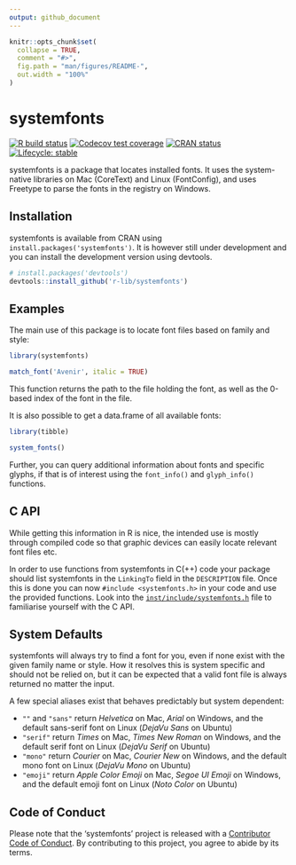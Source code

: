 ```yaml
---
output: github_document
---
```


<!-- README.md is generated from README.Rmd. Please edit that file -->

```r
knitr::opts_chunk$set(
  collapse = TRUE,
  comment = "#>",
  fig.path = "man/figures/README-",
  out.width = "100%"
)
```
# systemfonts

<!-- badges: start -->
[![R build status](https://github.com/r-lib/systemfonts/workflows/R-CMD-check/badge.svg)](https://github.com/r-lib/systemfonts/actions)
[![Codecov test coverage](https://codecov.io/gh/r-lib/systemfonts/branch/master/graph/badge.svg)](https://codecov.io/gh/r-lib/systemfonts?branch=master)
[![CRAN status](https://www.r-pkg.org/badges/version/systemfonts)](https://cran.r-project.org/package=systemfonts)
[![Lifecycle: stable](https://img.shields.io/badge/lifecycle-stable-brightgreen.svg)](https://lifecycle.r-lib.org/articles/stages.html)
<!-- badges: end -->

systemfonts is a package that locates installed fonts. It uses the system-native libraries on Mac (CoreText) and Linux (FontConfig), and uses Freetype to parse the fonts in the registry on Windows.

## Installation
systemfonts is available from CRAN using `install.packages('systemfonts')`. It 
is however still under development and you can install the development version 
using devtools.

```r
# install.packages('devtools')
devtools::install_github('r-lib/systemfonts')
```

## Examples
The main use of this package is to locate font files based on family and style:

```r
library(systemfonts)

match_font('Avenir', italic = TRUE)
```

This function returns the path to the file holding the font, as well as the 
0-based index of the font in the file.

It is also possible to get a data.frame of all available fonts:

```r
library(tibble) 
```
```r
system_fonts()
```

Further, you can query additional information about fonts and specific glyphs, 
if that is of interest using the `font_info()` and `glyph_info()` functions.

## C API
While getting this information in R is nice, the intended use is mostly through
compiled code so that graphic devices can easily locate relevant font files etc.

In order to use functions from systemfonts in C(++) code your package should 
list systemfonts in the `LinkingTo` field in the `DESCRIPTION` file. Once this 
is done you can now `#include <systemfonts.h>` in your code and use the provided
functions. Look into the
[`inst/include/systemfonts.h`](https://github.com/r-lib/systemfonts/blob/master/inst/include/systemfonts.h) 
file to familiarise yourself with the C API.

## System Defaults
systemfonts will always try to find a font for you, even if none exist with the
given family name or style. How it resolves this is system specific and should
not be relied on, but it can be expected that a valid font file is always 
returned no matter the input.

A few special aliases exist that behaves predictably but system dependent:

- `""` and `"sans"` return *Helvetica* on Mac, *Arial* on Windows, and the 
  default sans-serif font on Linux (*DejaVu Sans* on Ubuntu)
- `"serif"` return *Times* on Mac, *Times New Roman* on Windows, and the 
  default serif font on Linux (*DejaVu Serif* on Ubuntu)
- `"mono"` return *Courier* on Mac, *Courier New* on Windows, and the 
  default mono font on Linux (*DejaVu Mono* on Ubuntu)
- `"emoji"` return *Apple Color Emoji* on Mac, *Segoe UI Emoji* on Windows, and the 
  default emoji font on Linux (*Noto Color* on Ubuntu)

## Code of Conduct
Please note that the 'systemfonts' project is released with a
[Contributor Code of Conduct](https://github.com/r-lib/systemfonts/blob/master/CODE_OF_CONDUCT.md).
By contributing to this project, you agree to abide by its terms.
